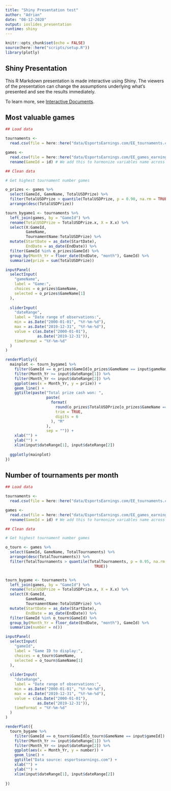 ```yaml
---
title: "Shiny Presentation test"
author: "Adrian"
date: "08-12-2020"
output: ioslides_presentation
runtime: shiny
---
```


```r
knitr::opts_chunk$set(echo = FALSE)
source(here::here("scripts/setup.R"))
library(plotly)
```

## Shiny Presentation

This R Markdown presentation is made interactive using Shiny. The viewers of the presentation can change the assumptions underlying what's presented and see the results immediately. 

To learn more, see [Interactive Documents](http://rmarkdown.rstudio.com/authoring_shiny.html).

## Most valuable games

```r
## Load data

tournaments <-
  read.csv(file = here::here("data/EsportsEarnings.com/EE_tournaments.csv"))

games <-
  read.csv(file = here::here("data/EsportsEarnings.com/EE_games_earnings.csv")) %>%
  rename(GameId = id) # We add this to harmonize variables name across datasets

## Clean data

# Get highest tournament number games

o_prizes <- games %>%
  select(GameId, GameName, TotalUSDPrize) %>%
  filter(TotalUSDPrize > quantile(TotalUSDPrize, p = 0.90, na.rm = TRUE)) %>%
  arrange(desc(TotalUSDPrize))

tourn_bygame1 <- tournaments %>%
  left_join(games, by = "GameId") %>%
  rename(TotalUSDPrize = TotalUSDPrize.x, X = X.x) %>%
  select(X:GameId,
         GameName,
         TournamentName:TotalUSDPrize) %>%
  mutate(StartDate = as_date(StartDate),
         EndDate = as_date(EndDate)) %>%
  filter(GameId %in% o_prizes$GameId) %>%
  group_by(Month_Yr = floor_date(EndDate, "month"), GameId) %>%
  summarize(prize = sum(TotalUSDPrize))

inputPanel(
  selectInput(
    "gameName",
    label = "Game:",
    choices = o_prizes$GameName,
    selected = o_prizes$GameName[1]
  ),
  
  sliderInput(
    "dateRange",
    label = "Date range of observations:",
    min = as.Date("2000-01-01", "%Y-%m-%d"),
    max = as.Date("2019-12-31", "%Y-%m-%d"),
    value = c(as.Date("2000-01-01"),
              as.Date("2019-12-31")),
    timeFormat = "%Y-%m-%d"
  )
)

renderPlotly({
  mainplot <- tourn_bygame1 %>%
    filter(GameId == o_prizes$GameId[o_prizes$GameName == input$gameName]) %>%
    filter(Month_Yr >= input$dateRange[1]) %>%
    filter(Month_Yr <= input$dateRange[2]) %>%
    ggplot(aes(x = Month_Yr, y = prize)) +
    geom_line() +
    ggtitle(paste("Total prize cash won: ",
                  paste(
                    format(
                      round(o_prizes$TotalUSDPrize[o_prizes$GameName == input$gameName] / 1e6, 1),
                      trim = TRUE,
                      digits = 6
                    ), "M"
                  ),
                  sep = "")) +
    xlab("") +
    ylab("") +
    xlim(input$dateRange[1], input$dateRange[2])
  
  ggplotly(mainplot)
})
```

## Number of tournaments per month

```r
## Load data

tournaments <-
  read.csv(file = here::here("data/EsportsEarnings.com/EE_tournaments.csv"))

games <-
  read.csv(file = here::here("data/EsportsEarnings.com/EE_games_earnings.csv")) %>%
  rename(GameId = id) # We add this to harmonize variables name across datasets

## Clean data

# Get highest tournament number games

o_tourn <- games %>%
  select(GameId, GameName, TotalTournaments) %>%
  arrange(desc(TotalTournaments)) %>%
  filter(TotalTournaments > quantile(TotalTournaments, p = 0.95, na.rm =
                                       TRUE))


tourn_bygame <- tournaments %>%
  left_join(games, by = "GameId") %>%
  rename(TotalUSDPrize = TotalUSDPrize.x, X = X.x) %>%
  select(X:GameId,
         GameName,
         TournamentName:TotalUSDPrize) %>%
  mutate(StartDate = as_date(StartDate),
         EndDate = as_date(EndDate)) %>%
  filter(GameId %in% o_tourn$GameId) %>%
  group_by(Month_Yr = floor_date(EndDate, "month"), GameId) %>%
  summarize(number = n())

inputPanel(
  selectInput(
    "gameId",
    label = "Game ID to display:",
    choices = o_tourn$GameName,
    selected = o_tourn$GameName[1]
  ),
  
  sliderInput(
    "dateRange",
    label = "Date range of observations:",
    min = as.Date("2000-01-01", "%Y-%m-%d"),
    max = as.Date("2019-12-31", "%Y-%m-%d"),
    value = c(as.Date("2000-01-01"),
              as.Date("2019-12-31")),
    timeFormat = "%Y-%m-%d"
  )
)

renderPlot({
  tourn_bygame %>%
    filter(GameId == o_tourn$GameId[o_tourn$GameName == input$gameId]) %>%
    filter(Month_Yr >= input$dateRange[1]) %>%
    filter(Month_Yr <= input$dateRange[2]) %>%
    ggplot(aes(x = Month_Yr, y = number)) +
    geom_line() +
    ggtitle("Data source: esportsearnings.com") +
    xlab("") +
    ylab("") +
    xlim(input$dateRange[1], input$dateRange[2])
  
})
```